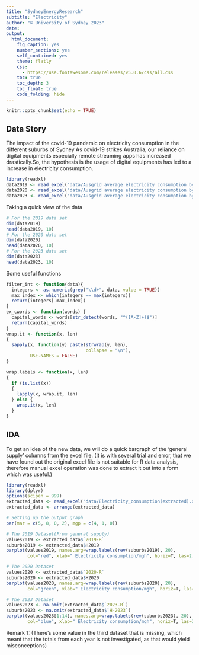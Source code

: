 ```yaml
---
title: "SydneyEnergyResearch"
subtitle: "Electricity"
author: "© University of Sydney 2023"
date: 
output:
  html_document:
    fig_caption: yes
    number_sections: yes
    self_contained: yes
    theme: flatly
    css: 
      - https://use.fontawesome.com/releases/v5.0.6/css/all.css
    toc: true
    toc_depth: 3
    toc_float: true
    code_folding: hide
---
```


```r
knitr::opts_chunk$set(echo = TRUE)
```

## Data Story
The impact of the covid-19 pandemic on electricity consumption in the different suburbs of Sydney
As covid-19 strikes Australia, our reliance on digital equipments especially remote streaming apps has increased drastically.So, the hypothesis is the usage of digital equipments has led to a increase in electricity consumption.

```r
library(readxl)
data2019 <- read_excel("data/Ausgrid average electricity consumption by LGA 201819.xlsx", range = "A1:Q40")
data2020 <- read_excel("data/Ausgrid average electricity consumption by LGA 2020.xlsx", range = "A2:Q43")
data2023 <- read_excel("data/Ausgrid average electricity consumption by LGA 202223 excel.xlsx", range = "A2:Q43")
```
Taking a quick view of the data
```r
# For the 2019 data set
dim(data2019)
head(data2019, 10)
# For the 2020 data set
dim(data2020)
head(data2020, 10)
# For the 2023 data set
dim(data2023)
head(data2023, 10)
```
Some useful functions
```r
filter_int <- function(data){
  integers <- as.numeric(grep("\\d+", data, value = TRUE))
  max_index <- which(integers == max(integers))
  return(integers[-max_index])
}
ex_cwords <- function(words) {
  capital_words <- words[str_detect(words, "^([A-Z]+)$")]
  return(capital_words)
}
wrap.it <- function(x, len)
{ 
  sapply(x, function(y) paste(strwrap(y, len), 
                              collapse = "\n"), 
         USE.NAMES = FALSE)
}

wrap.labels <- function(x, len)
{
  if (is.list(x))
  {
    lapply(x, wrap.it, len)
  } else {
    wrap.it(x, len)
  }
}
```
## IDA
To get an idea of the new data, we will do a quick bargraph of the 'general supply' columns from the excel file.
(It is with several trial and error, that we have found out the original excel file is not suitable for R data analysis, therefore manual excel operation was done to extract it out into a form which was useful.)
```r
library(readxl)
library(dplyr)
options(scipen = 999)
extracted_data <- read_excel("data/Electricity_consumption(extracted).xlsx")
extracted_data <- arrange(extracted_data)

# Setting up the output graph
par(mar = c(5, 8, 0, 2), mgp = c(4, 1, 0))

# The 2019 Dataset(From general supply)
values2019 <- extracted_data$`2019-R`
suburbs2019 <- extracted_data$H2019
barplot(values2019, names.arg=wrap.labels(rev(suburbs2019), 20), 
        col="red", xlab=" Electricity consumption/mgh", horiz=T, las=2, cex.names = 0.7)

# The 2020 Dataset
values2020 <- extracted_data$`2020-R`
suburbs2020 <- extracted_data$H2020
barplot(values2020, names.arg=wrap.labels(rev(suburbs2020), 20), 
        col="green", xlab=" Electricity consumption/mgh", horiz=T, las=2, cex.names = 0.7)

# The 2023 Dataset
values2023 <- na.omit(extracted_data$`2023-R`)
suburbs2023 <- na.omit(extracted_data$`H-2023`)
barplot(values2023[1:14], names.arg=wrap.labels(rev(suburbs2023), 20), 
        col="blue", xlab=" Electricity consumption/mgh", horiz=T, las=2, cex.names = 0.7)
```
Remark 1: (There's some value in the third dataset that is missing, which meant that the totals from each year is not investigated, as that would yield misconceptions)
